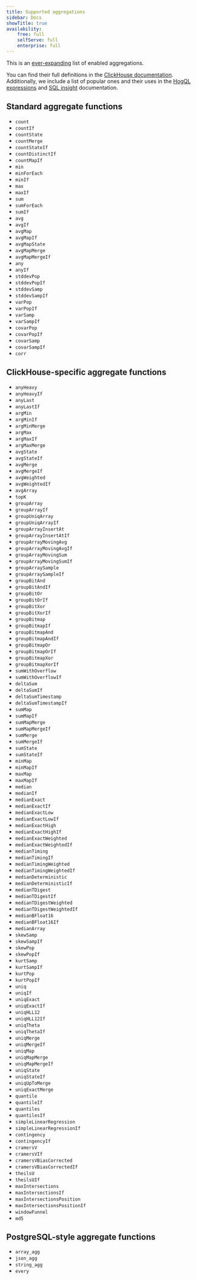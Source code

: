 ```yaml
---
title: Supported aggregations
sidebar: Docs
showTitle: true
availability:
    free: full
    selfServe: full
    enterprise: full
---
```


This is an [ever-expanding](https://github.com/PostHog/posthog/blob/dfce91d924fe038568c626416fa23e67d0f0906f/posthog/hogql/constants.py#L489) list of enabled aggregations.

You can find their full definitions in the [ClickHouse documentation](https://clickhouse.com/docs/en/sql-reference/aggregate-functions/reference). Additionally, we include a list of popular ones and their uses in the [HogQL expressions](/docs/hogql/expressions#functions-and-aggregations) and [SQL insight](/docs/product-analytics/sql#useful-functions) documentation.

## Standard aggregate functions

- `count`
- `countIf`
- `countState`
- `countMerge`
- `countStateIf`
- `countDistinctIf`
- `countMapIf`
- `min`
- `minForEach`
- `minIf`
- `max`
- `maxIf`
- `sum`
- `sumForEach`
- `sumIf`
- `avg`
- `avgIf`
- `avgMap`
- `avgMapIf`
- `avgMapState`
- `avgMapMerge`
- `avgMapMergeIf`
- `any`
- `anyIf`
- `stddevPop`
- `stddevPopIf`
- `stddevSamp`
- `stddevSampIf`
- `varPop`
- `varPopIf`
- `varSamp`
- `varSampIf`
- `covarPop`
- `covarPopIf`
- `covarSamp`
- `covarSampIf`
- `corr`

## ClickHouse-specific aggregate functions

- `anyHeavy`
- `anyHeavyIf`
- `anyLast`
- `anyLastIf`
- `argMin`
- `argMinIf`
- `argMinMerge`
- `argMax`
- `argMaxIf`
- `argMaxMerge`
- `avgState`
- `avgStateIf`
- `avgMerge`
- `avgMergeIf`
- `avgWeighted`
- `avgWeightedIf`
- `avgArray`
- `topK`
- `groupArray`
- `groupArrayIf`
- `groupUniqArray`
- `groupUniqArrayIf`
- `groupArrayInsertAt`
- `groupArrayInsertAtIf`
- `groupArrayMovingAvg`
- `groupArrayMovingAvgIf`
- `groupArrayMovingSum`
- `groupArrayMovingSumIf`
- `groupArraySample`
- `groupArraySampleIf`
- `groupBitAnd`
- `groupBitAndIf`
- `groupBitOr`
- `groupBitOrIf`
- `groupBitXor`
- `groupBitXorIf`
- `groupBitmap`
- `groupBitmapIf`
- `groupBitmapAnd`
- `groupBitmapAndIf`
- `groupBitmapOr`
- `groupBitmapOrIf`
- `groupBitmapXor`
- `groupBitmapXorIf`
- `sumWithOverflow`
- `sumWithOverflowIf`
- `deltaSum`
- `deltaSumIf`
- `deltaSumTimestamp`
- `deltaSumTimestampIf`
- `sumMap`
- `sumMapIf`
- `sumMapMerge`
- `sumMapMergeIf`
- `sumMerge`
- `sumMergeIf`
- `sumState`
- `sumStateIf`
- `minMap`
- `minMapIf`
- `maxMap`
- `maxMapIf`
- `median`
- `medianIf`
- `medianExact`
- `medianExactIf`
- `medianExactLow`
- `medianExactLowIf`
- `medianExactHigh`
- `medianExactHighIf`
- `medianExactWeighted`
- `medianExactWeightedIf`
- `medianTiming`
- `medianTimingIf`
- `medianTimingWeighted`
- `medianTimingWeightedIf`
- `medianDeterministic`
- `medianDeterministicIf`
- `medianTDigest`
- `medianTDigestIf`
- `medianTDigestWeighted`
- `medianTDigestWeightedIf`
- `medianBFloat16`
- `medianBFloat16If`
- `medianArray`
- `skewSamp`
- `skewSampIf`
- `skewPop`
- `skewPopIf`
- `kurtSamp`
- `kurtSampIf`
- `kurtPop`
- `kurtPopIf`
- `uniq`
- `uniqIf`
- `uniqExact`
- `uniqExactIf`
- `uniqHLL12`
- `uniqHLL12If`
- `uniqTheta`
- `uniqThetaIf`
- `uniqMerge`
- `uniqMergeIf`
- `uniqMap`
- `uniqMapMerge`
- `uniqMapMergeIf`
- `uniqState`
- `uniqStateIf`
- `uniqUpToMerge`
- `uniqExactMerge`
- `quantile`
- `quantileIf`
- `quantiles`
- `quantilesIf`
- `simpleLinearRegression`
- `simpleLinearRegressionIf`
- `contingency`
- `contingencyIf`
- `cramersV`
- `cramersVIf`
- `cramersVBiasCorrected`
- `cramersVBiasCorrectedIf`
- `theilsU`
- `theilsUIf`
- `maxIntersections`
- `maxIntersectionsIf`
- `maxIntersectionsPosition`
- `maxIntersectionsPositionIf`
- `windowFunnel`
- `md5`

## PostgreSQL-style aggregate functions

- `array_agg`
- `json_agg`
- `string_agg`
- `every`